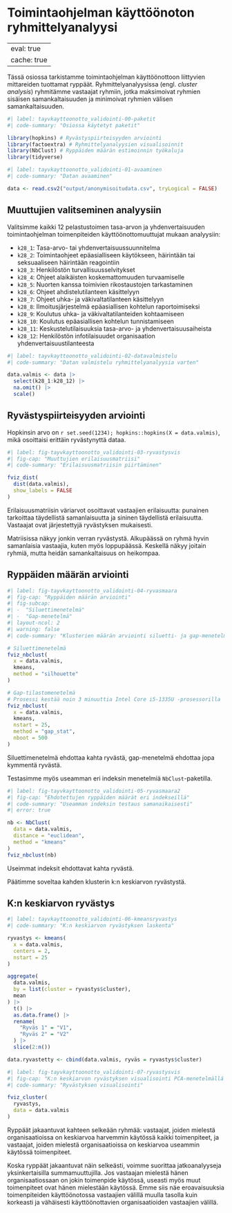 # Toimintaohjelman käyttöönoton ryhmittelyanalyysi {#sec-tayvkayttoonotto_validointi}

---
eval: true
cache: true
---

Tässä osiossa tarkistamme toimintaohjelman käyttöönottoon liittyvien mittareiden tuottamat ryppäät. Ryhmittelyanalyysissa (engl. *cluster analysis*) ryhmitämme vastaajat ryhmiin, jotka maksimoivat ryhmien sisäisen samankaltaisuuden ja minimoivat ryhmien välisen samankaltaisuuden.

```r
#| label: tayvkayttoonotto_validointi-00-paketit
#| code-summary: "Osiossa käytetyt paketit"

library(hopkins) # Ryvästyspiirteisyyden arviointi 
library(factoextra) # Ryhmittelyanalyysien visualisoinnit
library(NbClust) # Ryppäiden määrän estimoinnin työkaluja
library(tidyverse)

```

```r
#| label: tayvkayttoonotto_validointi-01-avaaminen
#| code-summary: "Datan avaaminen"

data <- read.csv2("output/anonymisoitudata.csv", tryLogical = FALSE)

```

## Muuttujien valitseminen analyysiin

Valitsimme kaikki 12 pelastustoimen tasa-arvon ja yhdenvertaisuuden toimintaohjelman toimenpiteiden käyttöönottomuuttujat mukaan analyysiin:

-   `k28_1`: Tasa-arvo- tai yhdenvertaisuussuunnitelma
-   `k28_2`: Toimintaohjeet epäasialliseen käytökseen, häirintään tai seksuaaliseen häirintään reagointiin
-   `k28_3`: Henkilöstön turvallisuusselvitykset
-   `k28_4`: Ohjeet alaikäisten koskemattomuuden turvaamiselle
-   `k28_5`: Nuorten kanssa toimivien rikostaustojen tarkastaminen
-   `k28_6`: Ohjeet ahdistelutilanteen käsittelyyn
-   `k28_7`: Ohjeet uhka- ja väkivaltatilanteen käsittelyyn
-   `k28_8`: Ilmoitusjärjestelmä epäasiallisen kohtelun raportoimiseksi
-   `k28_9`: Koulutus uhka- ja väkivaltatilanteiden kohtaamiseen
-   `k28_10`: Koulutus epäasiallisen kohtelun tunnistamiseen
-   `k28_11`: Keskustelutilaisuuksia tasa-arvo- ja yhdenvertaisuusaiheista
-   `k28_12`: Henkilöstön infotilaisuudet organisaation yhdenvertaisuustilanteesta

```r
#| label: tayvkayttoonotto_validointi-02-datavalmistelu
#| code-summary: "Datan valmistelu ryhmittelyanalyysia varten"

data.valmis <- data |>
  select(k28_1:k28_12) |>
  na.omit() |>
  scale()

```

## Ryvästyspiirteisyyden arviointi

Hopkinsin arvo on `r set.seed(1234); hopkins::hopkins(X = data.valmis)`, mikä osoittaisi erittäin ryvästynyttä dataa.

```r
#| label: fig-tayvkayttoonotto_validointi-03-ryvastysvis
#| fig-cap: "Muuttujien erilaisuusmatriisi"
#| code-summary: "Erilaisuusmatriisin piirtäminen"

fviz_dist(
  dist(data.valmis),
  show_labels = FALSE
)

```

Erilaisuusmatriisin väriarvot osoittavat vastaajien erilaisuutta: punainen tarkoittaa täydellistä samanlaisuutta ja sininen täydellistä erilaisuutta. Vastaajat ovat järjestettyjä ryvästyksen mukaisesti.

Matriisissa näkyy jonkin verran ryvästystä. Alkupäässä on ryhmä hyvin samanlaisia vastaajia, kuten myös loppupäässä. Keskellä näkyy joitain ryhmiä, mutta heidän samankaltaisuus on heikompaa.

## Ryppäiden määrän arviointi

```r
#| label: fig-tayvkayttoonotto_validointi-04-ryvasmaara
#| fig-cap: "Ryppäiden määrän arviointi"
#| fig-subcap:
#| -  "Siluettimenetelmä"
#| -  "Gap-menetelmä"
#| layout-ncol: 2
#| warning: false
#| code-summary: "Klusterien määrän arviointi siluetti- ja gap-menetelmillä"

# Siluettimenetelmä
fviz_nbclust(
  x = data.valmis,
  kmeans,
  method = "silhouette"
)

# Gap-tilastomenetelmä
# Prosessi kestää noin 3 minuuttia Intel Core i5-1335U -prosessorilla
fviz_nbclust(
  x = data.valmis,
  kmeans,
  nstart = 25,
  method = "gap_stat",
  nboot = 500
)

```

Siluettimenetelmä ehdottaa kahta ryvästä, gap-menetelmä ehdottaa jopa kymmentä ryvästä.

Testasimme myös useamman eri indeksin menetelmiä `NbClust`-paketilla.

```r
#| label: fig-tayvkayttoonotto_validointi-05-ryvasmaara2
#| fig-cap: "Ehdotettujen ryppäiden määrät eri indekseillä"
#| code-summary: "Useamman indeksin testaus samanaikaisesti"
#| error: true

nb <- NbClust(
  data = data.valmis,
  distance = "euclidean",
  method = "kmeans"
)
fviz_nbclust(nb)

```

Useimmat indeksit ehdottavat kahta ryvästä.

Päätimme soveltaa kahden klusterin k:n keskiarvon ryvästystä.

## K:n keskiarvon ryvästys

```r
#| label: tayvkayttoonotto_validointi-06-kmeansryvastys
#| code-summary: "K:n keskiarvon ryvästyksen laskenta"

ryvastys <- kmeans(
  x = data.valmis,
  centers = 2,
  nstart = 25
)

aggregate(
  data.valmis,
  by = list(cluster = ryvastys$cluster),
  mean
) |>
  t() |>
  as.data.frame() |>
  rename(
    "Ryväs 1" = "V1",
    "Ryväs 2" = "V2"
  ) |>
  slice(2:n())

data.ryvastetty <- cbind(data.valmis, ryväs = ryvastys$cluster)

```

```r
#| label: fig-tayvkayttoonotto_validointi-07-ryvastysvis
#| fig-cap: "K:n keskiarvon ryvästyksen visualisointi PCA-menetelmällä (k = 2, kaksi PCA-ulottuvuutta)"
#| code-summary: "Ryvästyksen visualisointi"

fviz_cluster(
  ryvastys,
  data = data.valmis
)

```

Ryppäät jakaantuvat kahteen selkeään ryhmää: vastaajat, joiden mielestä organisaatioissa on keskiarvoa harvemmin käytössä kaikki toimenpiteet, ja vastaajat, joiden mielestä organisaatioissa on keskiarvoa useammin käytössä toimenpiteet.

Koska ryppäät jakaantuvat näin selkeästi, voimme suorittaa jatkoanalyyseja yksinkertaisilla summamuuttujilla. Jos vastaajan mielestä hänen organisaatiossaan on jokin toimenpide käytössä, useasti myös muut toimenpiteet ovat hänen mielestään käytössä. Emme siis näe eroavaisuuksia toimenpiteiden käyttöönotossa vastaajien välillä muulla tasolla kuin korkeasti ja vähäisesti käyttöönottavien organisaatioiden vastaajien välillä.
